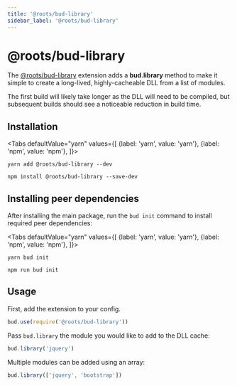 ```yaml
---
title: '@roots/bud-library'
sidebar_label: '@roots/bud-library'
---
```



# @roots/bud-library

The [@roots/bud-library](/extensions/bud-library) extension adds a **bud.library** method to make it simple to create a long-lived, highly-cacheable DLL from a list of modules.

The first build will likely take longer as the DLL will need to be compiled, but subsequent builds should see a noticeable reduction in build time.

## Installation

<Tabs
  defaultValue="yarn"
  values={[
    {label: 'yarn', value: 'yarn'},
    {label: 'npm', value: 'npm'},
  ]}>
  <TabItem value="yarn">

    yarn add @roots/bud-library --dev

  </TabItem>
  <TabItem value="npm">

    npm install @roots/bud-library --save-dev

  </TabItem>
</Tabs>

## Installing peer dependencies

After installing the main package, run the `bud init` command to install required peer dependencies:

<Tabs
  defaultValue="yarn"
  values={[
    {label: 'yarn', value: 'yarn'},
    {label: 'npm', value: 'npm'},
  ]}>
  <TabItem value="yarn">

    yarn bud init

  </TabItem>
  <TabItem value="npm">

    npm run bud init

  </TabItem>
</Tabs>

## Usage

First, add the extension to your config.

```js title='bud.config.js'
bud.use(require('@roots/bud-library'))
```

Pass `bud.library` the module you would like to add to the DLL cache:

```js title='bud.config.js'
bud.library('jquery')
```

Multiple modules can be added using an array:

```js title='bud.config.js'
bud.library(['jquery', 'bootstrap'])
```
